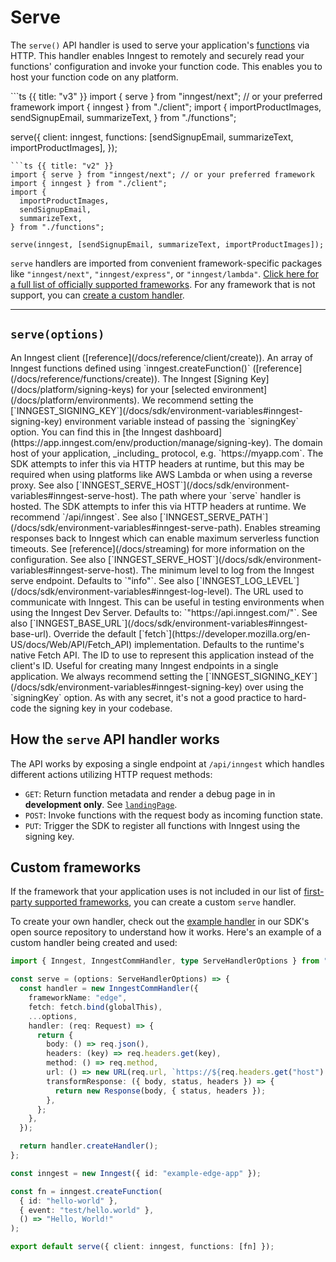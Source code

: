 
# Serve

The `serve()` API handler is used to serve your application's [functions](/docs/reference/functions/create) via HTTP. This handler enables Inngest to remotely and securely read your functions' configuration and invoke your function code. This enables you to host your function code on any platform.

<CodeGroup>
```ts {{ title: "v3" }}
import { serve } from "inngest/next"; // or your preferred framework
import { inngest } from "./client";
import {
  importProductImages,
  sendSignupEmail,
  summarizeText,
} from "./functions";

serve({
  client: inngest,
  functions: [sendSignupEmail, summarizeText, importProductImages],
});
```
```ts {{ title: "v2" }}
import { serve } from "inngest/next"; // or your preferred framework
import { inngest } from "./client";
import {
  importProductImages,
  sendSignupEmail,
  summarizeText,
} from "./functions";

serve(inngest, [sendSignupEmail, summarizeText, importProductImages]);
```
</CodeGroup>

`serve` handlers are imported from convenient framework-specific packages like `"inngest/next"`, `"inngest/express"`, or `"inngest/lambda"`. [Click here for a full list of officially supported frameworks](/docs/sdk/serve). For any framework that is not support, you can [create a custom handler](#custom-frameworks).

---

## `serve(options)`

<Properties>
  <Property name="client" type="Inngest client" required>
    An Inngest client ([reference](/docs/reference/client/create)).
  </Property>
  <Property name="functions" type="InngestFunctions[]" required>
    An array of Inngest functions defined using `inngest.createFunction()` ([reference](/docs/reference/functions/create)).
  </Property>
  <Property name="signingKey" type="string" required>
    The Inngest [Signing Key](/docs/platform/signing-keys) for your [selected environment](/docs/platform/environments). We recommend setting the [`INNGEST_SIGNING_KEY`](/docs/sdk/environment-variables#inngest-signing-key) environment variable instead of passing the `signingKey` option. You can find this in [the Inngest dashboard](https://app.inngest.com/env/production/manage/signing-key).
  </Property>
  <Property name="serveHost" type="string">
    The domain host of your application, _including_ protocol, e.g. `https://myapp.com`. The SDK attempts to infer this via HTTP headers at runtime, but this may be required when using platforms like AWS Lambda or when using a reverse proxy. See also [`INNGEST_SERVE_HOST`](/docs/sdk/environment-variables#inngest-serve-host).
  </Property>
  <Property name="servePath" type="string">
    The path where your `serve` handler is hosted. The SDK attempts to infer this via HTTP headers at runtime. We recommend `/api/inngest`. See also [`INNGEST_SERVE_PATH`](/docs/sdk/environment-variables#inngest-serve-path).
  </Property>
  <Property name="streaming" type={`"allow" | "force" | false`}>
    Enables streaming responses back to Inngest which can enable maximum serverless function timeouts. See [reference](/docs/streaming) for more information on the configuration.  See also [`INNGEST_SERVE_HOST`](/docs/sdk/environment-variables#inngest-serve-host).
  </Property>
  <Property name="logLevel" type={`"fatal" | "error" | "warn" | "info" | "debug" | "silent"`}>
    The minimum level to log from the Inngest serve endpoint. Defaults to `"info"`. See also [`INNGEST_LOG_LEVEL`](/docs/sdk/environment-variables#inngest-log-level).
  </Property>
  <Property name="baseUrl" type="string">
    The URL used to communicate with Inngest. This can be useful in testing environments when using the Inngest Dev Server. Defaults to: `"https://api.inngest.com/"`. See also [`INNGEST_BASE_URL`](/docs/sdk/environment-variables#inngest-base-url).
  </Property>
  <Property name="fetch" type="Fetch API compatible interface">
    Override the default [`fetch`](https://developer.mozilla.org/en-US/docs/Web/API/Fetch_API) implementation. Defaults to the runtime's native Fetch API.
  </Property>
  <Property name="id" type="string">
    The ID to use to represent this application instead of the client's ID. Useful for creating many Inngest endpoints in a single application.
  </Property>
</Properties>

<Callout>
  We always recommend setting the [`INNGEST_SIGNING_KEY`](/docs/sdk/environment-variables#inngest-signing-key) over using the `signingKey` option. As with any secret, it's not a good practice to hard-code the signing key in your codebase.
</Callout>

## How the `serve` API handler works

The API works by exposing a single endpoint at `/api/inngest` which handles different actions utilizing HTTP request methods:

- `GET`: Return function metadata and render a debug page in in **development only**. See [`landingPage`](#landingPage).
- `POST`: Invoke functions with the request body as incoming function state.
- `PUT`: Trigger the SDK to register all functions with Inngest using the signing key.

## Custom frameworks

If the framework that your application uses is not included in our list of [first-party supported frameworks](/docs/sdk/serve), you can create a custom `serve` handler.

To create your own handler, check out the [example handler](https://github.com/inngest/inngest-js/blob/main/packages/inngest/src/test/functions/handler.ts) in our SDK's open source repository to understand how it works. Here's an example of a custom handler being created and used:

```ts
import { Inngest, InngestCommHandler, type ServeHandlerOptions } from "inngest";

const serve = (options: ServeHandlerOptions) => {
  const handler = new InngestCommHandler({
    frameworkName: "edge",
    fetch: fetch.bind(globalThis),
    ...options,
    handler: (req: Request) => {
      return {
        body: () => req.json(),
        headers: (key) => req.headers.get(key),
        method: () => req.method,
        url: () => new URL(req.url, `https://${req.headers.get("host") || ""}`),
        transformResponse: ({ body, status, headers }) => {
          return new Response(body, { status, headers });
        },
      };
    },
  });

  return handler.createHandler();
};

const inngest = new Inngest({ id: "example-edge-app" });

const fn = inngest.createFunction(
  { id: "hello-world" },
  { event: "test/hello.world" },
  () => "Hello, World!"
);

export default serve({ client: inngest, functions: [fn] });
```
